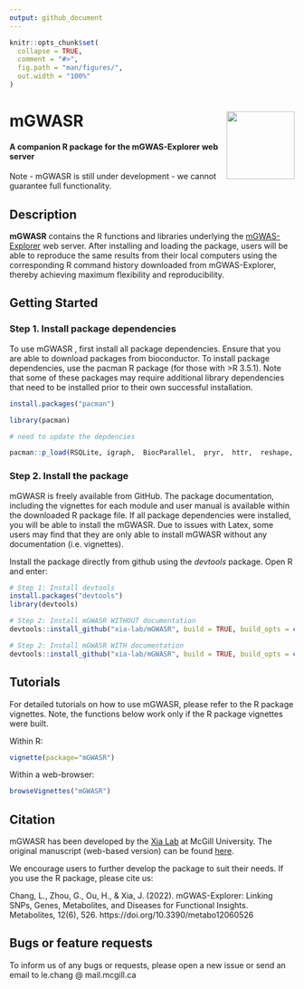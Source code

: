 ```yaml
---
output: github_document
---
```


<!-- README.md is generated from README.Rmd. Please edit that file -->

```r
knitr::opts_chunk$set(
  collapse = TRUE,
  comment = "#>",
  fig.path = "man/figures/",
  out.width = "100%"
)
```

# mGWASR <img src="man/figures/mgwas_logo.png" align="right" alt="" width="120" />
#### A companion R package for the mGWAS-Explorer web server

<!-- badges: start -->
<!-- badges: end -->
Note - mGWASR is still under development - we cannot guarantee full functionality.

## Description

**mGWASR** contains the R functions and libraries underlying the [mGWAS-Explorer](https://www.mgwas.ca/) web server. After installing and loading the package, users will be able to reproduce the same results from their local computers using the corresponding R command history downloaded from mGWAS-Explorer, thereby achieving maximum flexibility and reproducibility.

## Getting Started

### Step 1. Install package dependencies

To use mGWASR , first install all package dependencies. Ensure that you are able to download packages from bioconductor. To install package dependencies, use the pacman R package (for those with >R 3.5.1). Note that some of these packages may require additional library dependencies that need to be installed prior to their own successful installation.

```R
install.packages("pacman")

library(pacman)

# need to update the depdencies

pacman::p_load(RSQLite, igraph,  BiocParallel,  pryr,  httr,  reshape,  ggplot2,  RJSONIO,  RCurl,  XML,  ggforce,  graphlayouts,  compiler,  dplyr,  RColorBrewer,  Cairo,  plyr,  qs,  rjson,  TwoSampleMR)
```
### Step 2. Install the package

mGWASR is freely available from GitHub. The package documentation, including the vignettes for each module and user manual is available within the downloaded R package file. If all package dependencies were installed, you will be able to install the mGWASR. Due to issues with Latex, some users may find that they are only able to install mGWASR without any documentation (i.e. vignettes).

Install the package directly from github using the *devtools* package. Open R and enter:

```R
# Step 1: Install devtools
install.packages("devtools")
library(devtools)

# Step 2: Install mGWASR WITHOUT documentation
devtools::install_github("xia-lab/mGWASR", build = TRUE, build_opts = c("--no-resave-data", "--no-manual", "--no-build-vignettes"), force = TRUE)

# Step 2: Install mGWASR WITH documentation
devtools::install_github("xia-lab/mGWASR", build = TRUE, build_opts = c("--no-resave-data", "--no-manual"), build_vignettes = TRUE, force = TRUE)

```
## Tutorials

For detailed tutorials on how to use mGWASR, please refer to the R package vignettes. Note, the functions below work only if the R package vignettes were built.

Within R:
```R
vignette(package="mGWASR")
```

Within a web-browser:
```R
browseVignettes("mGWASR")
```

## Citation

mGWASR has been developed by the [Xia Lab](http://xialab.ca/) at McGill University. The original manuscript (web-based version) can be found [here](https://www.mdpi.com/2218-1989/12/6/526).

We encourage users to further develop the package to suit their needs. If you use the R package, please cite us:

Chang, L., Zhou, G., Ou, H., & Xia, J. (2022). mGWAS-Explorer: Linking SNPs, Genes, Metabolites, and Diseases for Functional Insights. Metabolites, 12(6), 526. https://doi.org/10.3390/metabo12060526

## Bugs or feature requests

To inform us of any bugs or requests, please open a new issue or send an email to le.chang @ mail.mcgill.ca

